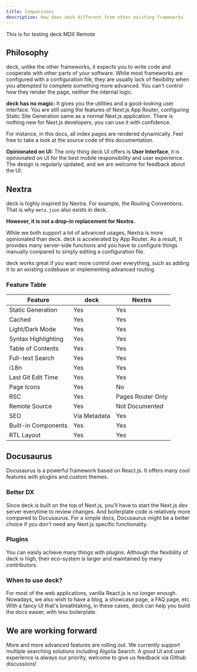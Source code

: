 ```yaml
---
title: Comparisons
description: How does deck different from other existing frameworks
---
```


<Callout type="info">This is for testing deck MDX Remote</Callout>

## Philosophy

deck, unlike the other frameworks, it expects you to write code and cooperate with other parts of your software.
While most frameworks are configured with a configuration file, they are usually lack of flexibility when you attempted to complete something more advanced.
You can't control how they render the page, neither the internal logic.

**deck has no magic:** It gives you the utilities and a good-looking user interface.
You are still using the features of Next.js App Router, configuring Static Site Generation same as a normal Next.js application.
There is nothing new for Next.js developers, you can use it with confidence.

For instance, in this docs, all index pages are rendered dynamically.
Feel free to take a look at the source code of this documentation.

**Opinionated on UI:** The only thing deck UI offers is **User Interface**, it is opinionated on UI for the best mobile responsibility and user experience.
The design is regularly updated, and we are welcome for feedback about the UI.

## Nextra

deck is highly inspired by Nextra. For example, the Routing Conventions. That is why
`meta.json` also exists in deck.

**However, it is not a drop-in replacement for Nextra.**

While we both support a lot of
advanced usages, Nextra is more opinionated than deck. deck is accelerated by App Router. As a result, It provides many server-side functions and you have to
configure things manually compared to simply editing a configuration file.

deck works great if you want more control over everything, such as
adding it to an existing codebase or implementing advanced routing.

### Feature Table

| Feature             | deck         | Nextra            |
| ------------------- | ------------ | ----------------- |
| Static Generation   | Yes          | Yes               |
| Cached              | Yes          | Yes               |
| Light/Dark Mode     | Yes          | Yes               |
| Syntax Highlighting | Yes          | Yes               |
| Table of Contents   | Yes          | Yes               |
| Full-text Search    | Yes          | Yes               |
| i18n                | Yes          | Yes               |
| Last Git Edit Time  | Yes          | Yes               |
| Page Icons          | Yes          | No                |
| RSC                 | Yes          | Pages Router Only |
| Remote Source       | Yes          | Not Documented    |
| SEO                 | Via Metadata | Yes               |
| Built-in Components | Yes          | Yes               |
| RTL Layout          | Yes          | Yes               |

## Docusaurus

Docusaurus is a powerful framework based on React.js. It offers many cool
features with plugins and custom themes.

### Better DX

Since deck is built on the top of Next.js, you'll have to start the Next.js dev
server everytime to review changes. And boilerplate code is relatively more
compared to Docusaurus. For a simple docs, Docusaurus might be a better choice
if you don't need any Next.js specific functionality.

### Plugins

You can easily achieve many things with plugins. Although the flexibility of deck is high, their
eco-system is larger and maintained by many contributors.

### When to use deck?

For most of the web applications, vanilla React.js is no longer enough.
Nowadays, we also wish to have a blog, a showcase page, a FAQ page, etc. With a
fancy UI that's breathtaking, in these cases, deck can help you build the
docs easier, with less boilerplate.

## We are working forward

More and more advanced features are rolling out. We currently support
multiple searching solutions including Algolia Search. A good UI and user
experience is always our priority, welcome to give us feedback via Github
discussions!
